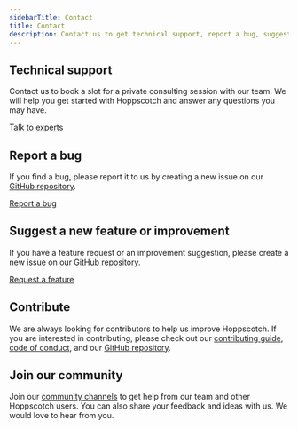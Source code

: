 ```yaml
---
sidebarTitle: Contact
title: Contact
description: Contact us to get technical support, report a bug, suggest a new feature or improvement, or join our community.
---
```


## Technical support

Contact us to book a slot for a private consulting session with our team. We will help you get started with Hoppscotch and answer any questions you may have.

[Talk to experts](/support/solutions/experts)

## Report a bug

If you find a bug, please report it to us by creating a new issue on our [GitHub repository](https://github.com/hoppscotch/hoppscotch).

[Report a bug](https://github.com/hoppscotch/hoppscotch/issues/new?assignees=&labels=bug%2Cneed+testing&template=--bug-report.yaml&title=%5Bbug%5D%3A+)

## Suggest a new feature or improvement

If you have a feature request or an improvement suggestion, please create a new issue on our [GitHub repository](https://github.com/hoppscotch/hoppscotch).

[Request a feature](https://github.com/hoppscotch/hoppscotch/issues/new?assignees=&labels=feature&template=--feature-request.yaml&title=%5Bfeature%5D%3A+)

## Contribute

We are always looking for contributors to help us improve Hoppscotch. If you are interested in contributing, please check out our [contributing guide](/documentation/develop), [code of conduct](https://github.com/hoppscotch/hoppscotch/blob/main/CODE_OF_CONDUCT.md), and our [GitHub repository](https://github.com/hoppscotch/hoppscotch).

## Join our community

Join our [community channels](/support/solutions/community) to get help from our team and other Hoppscotch users. You can also share your feedback and ideas with us. We would love to hear from you.
